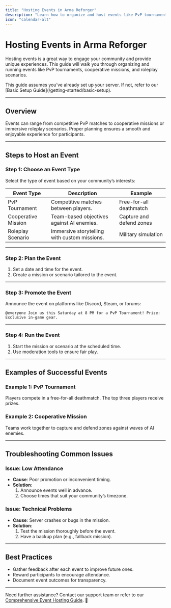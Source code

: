 ```yaml
---
title: "Hosting Events in Arma Reforger"
description: "Learn how to organize and host events like PvP tournaments, cooperative missions, and roleplay scenarios to engage your community."
icon: "calendar-alt"
---
```


# Hosting Events in Arma Reforger  

Hosting events is a great way to engage your community and provide unique experiences. This guide will walk you through organizing and running events like PvP tournaments, cooperative missions, and roleplay scenarios.

<Callout type="info">  
This guide assumes you’ve already set up your server. If not, refer to our [Basic Setup Guide](/getting-started/basic-setup).  
</Callout>  

---

## Overview  

Events can range from competitive PvP matches to cooperative missions or immersive roleplay scenarios. Proper planning ensures a smooth and enjoyable experience for participants.

---

## Steps to Host an Event  

### Step 1: Choose an Event Type  
Select the type of event based on your community’s interests:  

| Event Type          | Description                                      | Example                     |
|---------------------|--------------------------------------------------|-----------------------------|
| PvP Tournament      | Competitive matches between players.            | Free-for-all deathmatch     |
| Cooperative Mission  | Team-based objectives against AI enemies.       | Capture and defend zones    |
| Roleplay Scenario   | Immersive storytelling with custom missions.    | Military simulation         |

---

### Step 2: Plan the Event  
1. Set a date and time for the event.  
2. Create a mission or scenario tailored to the event.  

---

### Step 3: Promote the Event  
Announce the event on platforms like Discord, Steam, or forums:  
```text
@everyone Join us this Saturday at 8 PM for a PvP Tournament! Prize: Exclusive in-game gear.
```

---

### Step 4: Run the Event  
1. Start the mission or scenario at the scheduled time.  
2. Use moderation tools to ensure fair play.  

---

## Examples of Successful Events  

### Example 1: PvP Tournament  
Players compete in a free-for-all deathmatch. The top three players receive prizes.  

### Example 2: Cooperative Mission  
Teams work together to capture and defend zones against waves of AI enemies.  

---

## Troubleshooting Common Issues  

### Issue: Low Attendance  
- **Cause**: Poor promotion or inconvenient timing.  
- **Solution**:  
  1. Announce events well in advance.  
  2. Choose times that suit your community’s timezone.  

### Issue: Technical Problems  
- **Cause**: Server crashes or bugs in the mission.  
- **Solution**:  
  1. Test the mission thoroughly before the event.  
  2. Have a backup plan (e.g., fallback mission).  

---

## Best Practices  

- Gather feedback after each event to improve future ones.  
- Reward participants to encourage attendance.  
- Document event outcomes for transparency.  

---

Need further assistance? Contact our support team or refer to our [Comprehensive Event Hosting Guide](/community/hosting-events). 🚀  